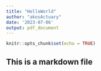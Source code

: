 ```yaml
---
title: "HelloWorld"
author: "akosActuary"
date: '2023-07-06'
output: pdf_document
---
```


```r
knitr::opts_chunk$set(echo = TRUE)
```

## This is a markdown file